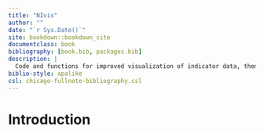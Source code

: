 ```yaml
--- 
title: "NIvis"
author: ""
date: "`r Sys.Date()`"
site: bookdown::bookdown_site
documentclass: book
bibliography: [book.bib, packages.bib]
description: |
  Code and functions for improved visualization of indicator data, thematic indices, and ecosystem indices from the Norwegian Nature Index work.
biblio-style: apalike
csl: chicago-fullnote-bibliography.csl
---
```


# Introduction

